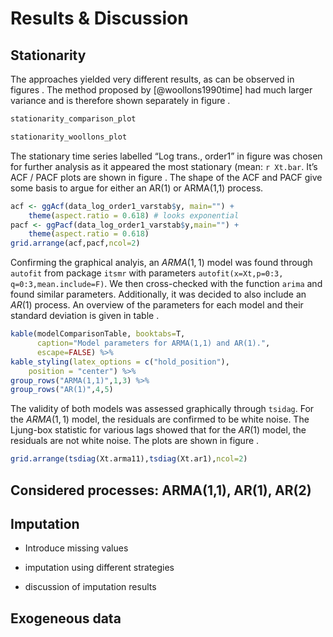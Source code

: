 # Results & Discussion

## Stationarity

The approaches yielded very different results, as can be observed in figures \ref{fig:stationaritycomparison}. The method proposed by [@woollons1990time] had much larger variance and is therefore shown separately in figure \ref{fig:stationaritywoollons}.

```r
stationarity_comparison_plot
```

```r
stationarity_woollons_plot
```

The stationary time series labelled "Log trans., order1" in figure \ref{fig:stationaritycomparison} was chosen for further analysis as it appeared the most stationary (mean: `r Xt.bar`.  It's ACF / PACF plots are shown in figure \ref{fig:acfpacf_chosen}. The shape of the ACF and PACF give some basis to argue for either an AR(1) or ARMA(1,1) process.

```r
acf <- ggAcf(data_log_order1_varstab$y, main="") +
    theme(aspect.ratio = 0.618) # looks exponential
pacf <- ggPacf(data_log_order1_varstab$y,main="") +
    theme(aspect.ratio = 0.618) 
grid.arrange(acf,pacf,ncol=2)

```

Confirming the graphical analyis, an $ARMA(1,1)$ model was found through `autofit` from package `itsmr` with parameters `autofit(x=Xt,p=0:3, q=0:3,mean.include=F)`. We then cross-checked with the function `arima` and found similar parameters. Additionally, it was decided to also include an $AR(1)$ process. An overview of the parameters for each model and their standard deviation is given in table \ref{tab:modelcomp}.

```r
kable(modelComparisonTable, booktabs=T,
      caption="Model parameters for ARMA(1,1) and AR(1).",
      escape=FALSE) %>%
kable_styling(latex_options = c("hold_position"),
	position = "center") %>%
group_rows("ARMA(1,1)",1,3) %>%
group_rows("AR(1)",4,5)
```
The validity of both models was assessed graphically through `tsidag`. For the $ARMA(1,1)$ model, the residuals are confirmed to be white noise. The Ljung-box statistic for various lags showed that for the $AR(1)$ model, the residuals are not white noise. The plots are shown in figure \ref{fig:tsdiag}.

```r
grid.arrange(tsdiag(Xt.arma11),tsdiag(Xt.ar1),ncol=2)
```

## Considered processes: ARMA(1,1), AR(1), AR(2)

## Imputation

- Introduce missing values

- imputation using different strategies

- discussion of imputation results

## Exogeneous data
